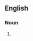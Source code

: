 {{also|cul-de-sac}}
==English==

===Noun===
{{en-noun|s|culsdesac}}

# {{alternative spelling of|cul-de-sac|lang=en}}